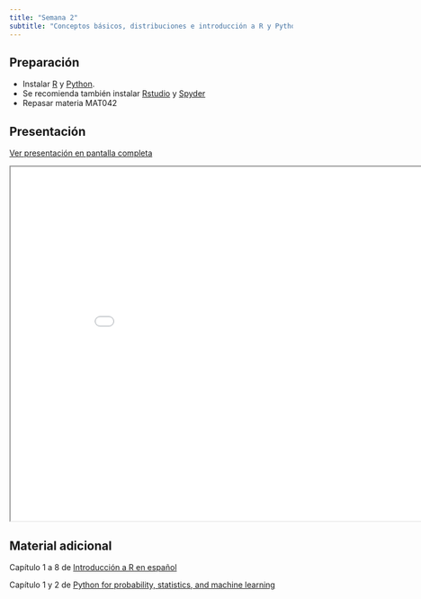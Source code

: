 ```yaml
---
title: "Semana 2"
subtitle: "Conceptos básicos, distribuciones e introducción a R y Python"
---
```


## Preparación

- Instalar [R](https://www.r-project.org/) y [Python](https://www.python.org/).
- Se recomienda también instalar [Rstudio](https://www.rstudio.com/) y [Spyder](https://www.spyder-ide.org/)
- Repasar materia MAT042

## Presentación

[Ver presentación en pantalla completa](../slides/lec_week2.html)

```{=html}
<iframe class="slide-deck" src="../slides/lec_week2.html" height="630" width="900"></iframe>
```

## Material adicional

Capítulo 1 a 8 de [Introducción a R en español](https://cran.r-project.org/doc/contrib/R-intro-1.1.0-espanol.1.pdf)

Capítulo 1 y 2 de [Python for probability, statistics, and machine learning](https://github.com/YikaiZhangskye/ML/blob/master/Unpingco%20J.%20-%20Python%20for%20Probability%2C%20Statistics%2C%20and%20Machine%20Learning%20-%202016.pdf)